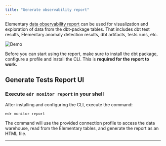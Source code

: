 ```yaml
---
title: "Generate observability report"
---
```



Elementary [data observability report](../understand-elementary/elementary-report-ui) can be used for visualization and exploration of data from the dbt-package tables. That includes dbt test results, Elementary anomaly detection results, dbt artifacts, tests runs, etc.

<img
  src="https://res.cloudinary.com/mintlify/image/upload/v1659304880/elementary/Demo-2-screens_k98bdr.gif"
  alt="Demo"
/>

Before you can start using the report, make sure to install the dbt package, configure a profile and install the CLI. 
This is **required for the report to work.**

<Accordion title="dbt package installation">

<InstallDbtPackage />

</Accordion>

<Accordion title="Configure connection profile">

<AddConnectionProfile />

</Accordion>


## Generate Tests Report UI

### Execute `edr monitor report` in your shell

After installing and configuring the CLI, execute the command:

```shell
edr monitor report
```

The command will use the provided connection profile to access the data warehouse, read from the Elementary tables, and generate the report as an HTML file.

---

<ShareReport />
